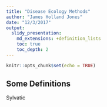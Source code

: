 ```yaml
---
title: "Disease Ecology Methods"
author: "James Holland Jones"
date: "12/3/2017"
output: 
  slidy_presentation:
    md_extensions: +definition_lists
    toc: true
    toc_depth: 2
---
```


```r
knitr::opts_chunk$set(echo = TRUE)
```


## Some Definitions

Sylvatic 

:    
